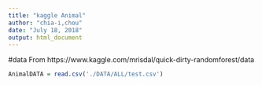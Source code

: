 ```yaml
---
title: "kaggle Animal"
author: "chia-i,chou"
date: "July 18, 2018"
output: html_document
---
```



#data From https://www.kaggle.com/mrisdal/quick-dirty-randomforest/data
```r
AnimalDATA = read.csv('./DATA/ALL/test.csv')
```

```r

```